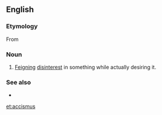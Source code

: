 ==English==

===Etymology===
From {{etyl|grc|en}} {{term|ἀκκισμός||prudery|tr=akkismos|lang=grc}}
{{examples-right|examples=Oh, but I can't accept this gift!}}

===Noun===
{{infl|en|noun}}

# {{rhetoric}} [[feign|Feigning]] [[disinterest]] in something while actually desiring it.

===See also===
* {{pedia}}
[[et:accismus]]